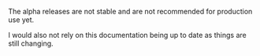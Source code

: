 The alpha releases are not stable and are not recommended for production use yet.

I would also not rely on this documentation being up to date as things are still changing.
